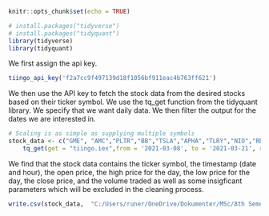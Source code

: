 
```{r setup, include=FALSE}
knitr::opts_chunk$set(echo = TRUE)
```

```{r}
# install.packages("tidyverse")
# install.packages("tidyquant")
library(tidyverse)
library(tidyquant)
```

We first assign the api key.
```{r}
tiingo_api_key('f2a7cc9f497139d18f1056bf911eac4b763ff621')
```

We then use the API key to fetch the stock data from the desired stocks based on their ticker symbol. We use the tq_get function from the tidyquant library. We specify that we want daily data. We then filter the output for the dates we are interested in.

```{r}
# Scaling is as simple as supplying multiple symbols
stock_data <- c("GME", "AMC","PLTR","BB","TSLA","APHA","TLRY","NIO","RE","RKT","AAPL") %>%
    tq_get(get = "tiingo.iex",from = '2021-03-08', to = '2021-03-21', resample_frequency = "60min")

```

We find that the stock data contains the ticker symbol, the timestamp (date and hour), the open price, the high price for the day, the low price for the day, the close price, and the volume traded as well as some insigficant parameters which will be excluded in the cleaning process.

```{r}
write.csv(stock_data,  "C:/Users/runer/OneDrive/Dokumenter/MSc/8th Semester/Data Science Project/WSB Project/PredictStockusingRedditandTwitter/PredictStockusingRedditandTwitter/DataCollection/RawData/stockDataRaw.csv")
```

